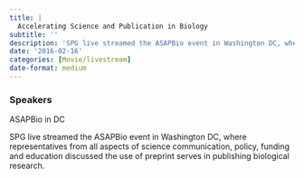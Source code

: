 ```yaml
---
title: |
  Accelerating Science and Publication in Biology
subtitle: ''
description: 'SPG live streamed the ASAPBio event in Washington DC, where representatives from all aspects of science communication, policy, funding and education discussed the use of preprint serves in publishing biological research.'
date: '2016-02-16'
categories: [Movie/livestream]
date-format: medium 
---
```


### Speakers  
ASAPBio in DC

SPG live streamed the ASAPBio event in Washington DC, where representatives from all aspects of science communication, policy, funding and education discussed the use of preprint serves in publishing biological research.

